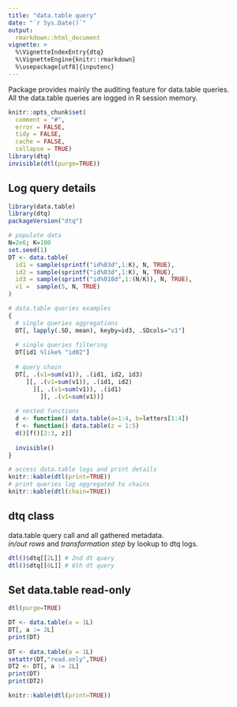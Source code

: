 ```yaml
---
title: "data.table query"
date: "`r Sys.Date()`"
output:
  rmarkdown::html_document
vignette: >
  %\VignetteIndexEntry{dtq}
  %\VignetteEngine{knitr::rmarkdown}
  %\usepackage[utf8]{inputenc}
---
```


Package provides mainly the auditing feature for data.table queries.  
All the data.table queries are logged in R session memory.  

```r
knitr::opts_chunk$set(
  comment = "#",
  error = FALSE,
  tidy = FALSE,
  cache = FALSE,
  collapse = TRUE)
library(dtq)
invisible(dtl(purge=TRUE))
```

## Log query details

```r
library(data.table)
library(dtq)
packageVersion("dtq")

# populate data
N=2e6; K=100
set.seed(1)
DT <- data.table(
  id1 = sample(sprintf("id%03d",1:K), N, TRUE),
  id2 = sample(sprintf("id%03d",1:K), N, TRUE),
  id3 = sample(sprintf("id%010d",1:(N/K)), N, TRUE),
  v1 =  sample(5, N, TRUE)
)

# data.table queries examples
{
  # single queries aggregations
  DT[, lapply(.SD, mean), keyby=id3, .SDcols="v1"]
  
  # single queries filtering
  DT[id1 %like% "id02"]
  
  # query chain
  DT[, .(v1=sum(v1)), .(id1, id2, id3)
     ][, .(v1=sum(v1)), .(id1, id2)
       ][, .(v1=sum(v1)), .(id1)
         ][, .(v1=sum(v1))]
  
  # nested functions
  d <- function() data.table(a=1:4, b=letters[1:4])
  f <- function() data.table(z = 1:5)
  d()[f()[2:3, z]]
  
  invisible()
}

# access data.table logs and print details
knitr::kable(dtl(print=TRUE))
# print queries log aggregated to chains
knitr::kable(dtl(chain=TRUE))
```

## dtq class

data.table query call and all gathered metadata.  
*in/out rows* and *transformation step* by lookup to dtq logs.  

```r
dtl()$dtq[[2L]] # 2nd dt query
dtl()$dtq[[6L]] # 6th dt query
```

## Set data.table read-only

```r
dtl(purge=TRUE)

DT <- data.table(a = 1L)
DT[, a := 2L]
print(DT)
  
DT <- data.table(a = 1L)
setattr(DT,"read.only",TRUE)
DT2 <- DT[, a := 2L]
print(DT)
print(DT2)

knitr::kable(dtl(print=TRUE))
```
